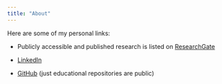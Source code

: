 ```yaml
---
title: "About"
---
```


Here are some of my personal links:

-   Publicly accessible and published research is listed on [ResearchGate](https://www.researchgate.net/profile/Sean-Walsh-9/research "ResearchGate")

-   [LinkedIn](https://www.linkedin.com/in/sean-walsh-20299b7b/ "LinkedIn")

-   [GitHub](https://github.com/seanvw "GitHub") (just educational repositories are public)
